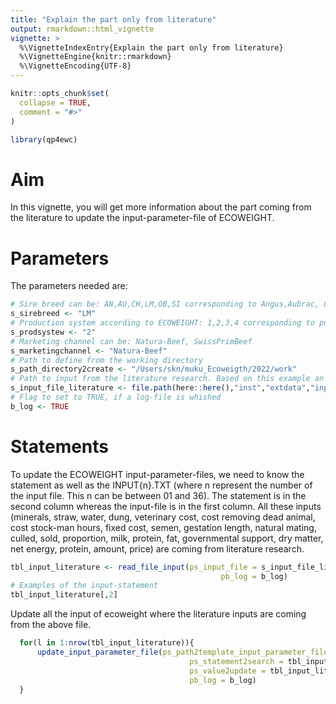 ```yaml
---
title: "Explain the part only from literature"
output: rmarkdown::html_vignette
vignette: >
  %\VignetteIndexEntry{Explain the part only from literature}
  %\VignetteEngine{knitr::rmarkdown}
  %\VignetteEncoding{UTF-8}
---
```


```r
knitr::opts_chunk$set(
  collapse = TRUE,
  comment = "#>"
)
```

```r
library(qp4ewc)
```

# Aim

In this vignette, you will get more information about the part coming from the literature to update the input-parameter-file of ECOWEIGHT.

# Parameters

The parameters needed are:

```r
# Sire breed can be: AN,AU,CH,LM,OB,SI corresponding to Angus,Aubrac, Charolais, Limousin, Original-Braunvieh, Simmental
s_sirebreed <- "LM"
# Production system according to ECOWEIGHT: 1,2,3,4 corresponding to purebreeding, crossbreeding, terminal crossing, dairy
s_prodsystew <- "2"
# Marketing channel can be: Natura-Beef, SwissPrimBeef
s_marketingchannel <- "Natura-Beef"
# Path to define from the working directory
s_path_directory2create <- "/Users/skn/muku_Ecoweigth/2022/work"
# Path to input from the literature research. Based on this example an other file can be created with different input-value and input-source.
s_input_file_literature <- file.path(here::here(),"inst","extdata","input_literature.txt")
# Flag to set to TRUE, if a log-file is whished
b_log <- TRUE
```

# Statements

To update the ECOWEIGHT input-parameter-files, we need to know the statement as well as the INPUT{n}.TXT (where n represent the number of the input file. This n can be between 01 and 36). The statement is in the second column whereas the input-file is in the first column.
All these inputs (minerals, straw, water, dung, veterinary cost, cost removing dead animal, cost stock-man hours, fixed cost, semen, gestation length, natural mating, culled, sold, proportion, milk, protein, fat, governmental support, dry matter, net energy, protein, amount, price) are coming from literature research.

```r
tbl_input_literature <- read_file_input(ps_input_file = s_input_file_literature,
                                               pb_log = b_log)
# Examples of the input-statement
tbl_input_literature[,2]
```

Update all the input of ecoweight where the literature inputs are coming from the above file.

```r
  for(l in 1:nrow(tbl_input_literature)){
      update_input_parameter_file(ps_path2template_input_parameter_file = file.path(s_path_directory2create,paste0(s_sirebreed,"_",s_prodsystew,"_",s_marketingchannel),tbl_input_literature[l,1]),
                                        ps_statement2search = tbl_input_literature[l,2],
                                        ps_value2update = tbl_input_literature[l,4],
                                        pb_log = b_log)
  }
```


